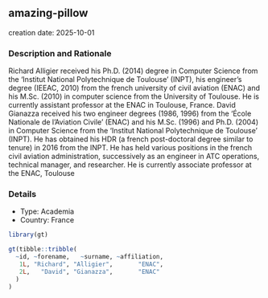 
## amazing-pillow
creation date: 2025-10-01


### Description and Rationale

Richard Alligier received his Ph.D. (2014) degree in Computer Science from the ‘Institut National Polytechnique de Toulouse’ (INPT), his engineer’s degree (IEEAC, 2010) from the french university of civil aviation (ENAC) and his M.Sc. (2010) in computer science from the University of Toulouse. He is currently assistant professor at the ENAC in Toulouse, France. David Gianazza received his two engineer degrees (1986, 1996) from the ‘École Nationale de l’Aviation Civile’ (ENAC) and his M.Sc. (1996) and Ph.D. (2004) in Computer Science from the ‘Institut National Polytechnique de Toulouse’ (INPT). He has obtained his HDR (a french post-doctoral degree similar to tenure) in 2016 from the INPT. He has held various positions in the french civil aviation administration, successively as an engineer in ATC operations, technical manager, and researcher. He is currently associate professor at the ENAC, Toulouse

### Details

* Type: Academia
* Country: France

```r
library(gt)

gt(tibble::tribble(
  ~id, ~forename,   ~surname, ~affiliation,
   1L, "Richard", "Alligier",       "ENAC",
   2L,   "David", "Gianazza",       "ENAC"
  )
)
```
